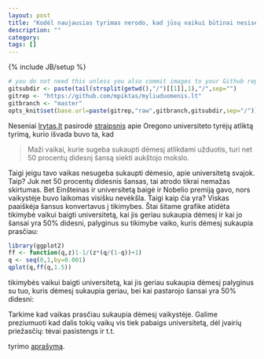 ```yaml
---
layout: post
title: "Kodėl naujausias tyrimas nerodo, kad jūsų vaikui būtinai nesiseks?"
description: ""
category: 
tags: []
---
```

{% include JB/setup %}

``` r
# you do not need this unless you also commit images to your Github repository
gitsubdir <- paste(tail(strsplit(getwd(),"/")[[1]],1),"/",sep="")
gitrep <- "https://github.com/mpiktas/myliuduomenis.lt"
gitbranch <- "master"
opts_knit$set(base.url=paste(gitrep,"raw",gitbranch,gitsubdir,sep="/"))
````

Neseniai [lrytas.lt](http://lrytas.lt) pasirodė [straipsnis](http://www.lrytas.lt/-13444074971344337991-dar%C5%BEelinukai-gebantys-geriau-koncentruoti-d%C4%97mes%C4%AF-turi-daugiau-galimybi%C5%B3-baigti-auk%C5%A1t%C4%85j%C4%85-mokykl%C4%85.htm) apie Oregono universiteto tyrėjų atliktą tyrimą, kurio išvada buvo ta, kad 

> Maži vaikai, kurie sugeba sukaupti dėmesį atlikdami užduotis, turi net 50 procentų didesnį 
> šansą siekti aukštojo mokslo.

Taigi jeigu tavo vaikas nesugeba sukaupti dėmesio, apie universitetą svajok. Taip? Juk net 50 procentų didesnis šansas, tai atrodo tikrai nemažas skirtumas. Bet Einšteinas ir universitetą baigė ir Nobelio premiją gavo, nors vaikystėje buvo laikomas visišku nevėkšla. Taigi kaip čia yra? Viskas paaiškėja šansus konvertavus į tikimybes. Štai šitame grafike atidėta tikimybė vaikui baigti universitetą, kai jis geriau sukaupia dėmesį ir kai jo šansai yra 50% didesni, palyginus su tikimybe vaiko, kuris dėmesį sukaupia prasčiau:

```r
library(ggplot2)
ff <- function(q,z)1-1/(z*(q/(1-q))+1)
q <- seq(0,1,by=0.001)
qplot(q,ff(q,1.5)) 
```


tikimybės vaikui baigti universitetą, kai jis geriau sukaupia dėmesį palyginus su tuo, kuris dėmesį sukaupia geriau, bei kai pastarojo šansai yra 50% didesni:


Tarkime kad vaikas prasčiau sukaupia dėmesį vaikystėje. Galime preziumuoti kad dalis tokių vaikų vis tiek pabaigs universitetą, dėl įvairių priežasčių: tėvai pasistengs ir t.t. 





tyrimo [aprašymą](http://www.sciencedirect.com/science/article/pii/S0885200612000762). 